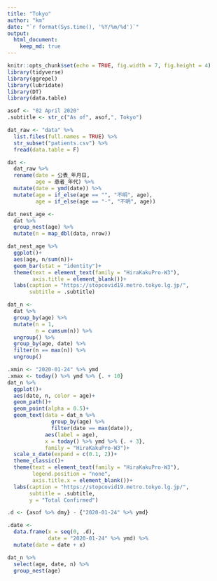 ```yaml
---
title: "Tokyo"
author: "km"
date: "`r format(Sys.time(), '%Y/%m/%d')`"
output: 
  html_document:
    keep_md: true
---
```


```r
knitr::opts_chunk$set(echo = TRUE, fig.width = 7, fig.height = 4)
library(tidyverse)
library(ggrepel)
library(lubridate)
library(DT)
library(data.table)

asof <- "02 April 2020"
.subtitle <- str_c("As of", asof,", Tokyo")
```

```r
dat_raw <- "data" %>% 
  list.files(full.names = TRUE) %>% 
  str_subset("patients.csv") %>% 
  fread(data.table = F)
```

```r
dat <-
  dat_raw %>% 
  rename(date = 公表_年月日,
         age = 患者_年代) %>% 
  mutate(date = ymd(date)) %>% 
  mutate(age = if_else(age == "", "不明", age),
         age = if_else(age == "-", "不明", age))

dat_nest_age <-
  dat %>% 
  group_nest(age) %>% 
  mutate(n = map_dbl(data, nrow))

dat_nest_age %>% 
  ggplot()+
  aes(age, n/sum(n))+
  geom_bar(stat = "identity")+
  theme(text = element_text(family = "HiraKakuPro-W3"),
        axis.title = element_blank())+
  labs(caption = "https://stopcovid19.metro.tokyo.lg.jp/",
       subtitle = .subtitle)

dat_n <-
  dat %>% 
  group_by(age) %>% 
  mutate(n = 1,
         n = cumsum(n)) %>% 
  ungroup() %>% 
  group_by(age, date) %>% 
  filter(n == max(n)) %>% 
  ungroup()

.xmin <- "2020-01-24" %>% ymd
.xmax <- today() %>% ymd %>% {. + 10}
dat_n %>% 
  ggplot()+
  aes(date, n, color = age)+
  geom_path()+
  geom_point(alpha = 0.5)+
  geom_text(data = dat_n %>%
              group_by(age) %>% 
              filter(date == max(date)),
            aes(label = age), 
            x = today() %>% ymd %>% {. + 3},
            family = "HiraKakuPro-W3")+
  scale_x_date(expand = c(0.1, 2))+
  theme_classic()+
  theme(text = element_text(family = "HiraKakuPro-W3"),
        legend.position = "none",
        axis.title.x = element_blank())+
  labs(caption = "https://stopcovid19.metro.tokyo.lg.jp/",
       subtitle = .subtitle,
       y = "Total Confirmed")
```

```r
.d <- {asof %>% dmy} - {"2020-01-24" %>% ymd}

.date <- 
  data.frame(x = seq(0, .d),
             date = "2020-01-24" %>% ymd) %>% 
  mutate(date = date + x)

dat_n %>% 
  select(age, date, n) %>% 
  group_nest(age)
```